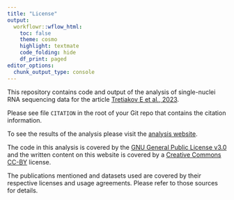```yaml
---
title: "License"
output:
  workflowr::wflow_html:
    toc: false
    theme: cosmo
    highlight: textmate
    code_folding: hide
    df_print: paged
editor_options:
  chunk_output_type: console
---
```


This repository contains code and output of the analysis of single-nuclei
RNA sequencing data for the article [Tretiakov E et al., 2023][publication].


Please see file `CITATION` in the root of your Git repo that contains 
the citation information.


To see the results of the analysis please visit 
the [analysis website][website].


The code in this analysis is covered by the
[GNU General Public License v3.0][gpl] and the written content on this website
is covered by a [Creative Commons CC-BY][cc] license.


The publications mentioned and datasets used are covered by their respective 
licenses and usage agreements. Please refer to those sources for details.



[publication]: https://doi.org/ "Tretiakov E et al., "
[website]: https://eugot.github.io/heteroAstrocytes/index.html "Analysis website"
[gpl]: https://choosealicense.com/licenses/gpl-3.0/ "GPL-3.0 License"
[cc]: https://creativecommons.org/licenses/by/4.0/ "CC-BY License"
